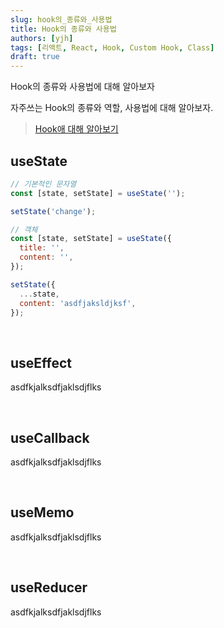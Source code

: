 ```yaml
---
slug: hook의_종류와_사용법
title: Hook의 종류와 사용법
authors: [yjh]
tags: [리액트, React, Hook, Custom Hook, Class]
draft: true
---
```


<div className="preview">Hook의 종류와 사용법에 대해 알아보자</div>

<!--truncate-->

자주쓰는 Hook의 종류와 역할, 사용법에 대해 알아보자.

> <a href="/dev/react/hook이란" target="_blank">
>   Hook애 대해 알아보기
> </a>

## useState

<!-- https://velog.io/@devmag/React-state-%EB%B3%80%EA%B2%BD-%EC%8B%9C-%EC%99%9C-useState-setState%EB%A5%BC-%EC%93%B0%EB%8A%94%EA%B0%80 -->

```javascript
// 기본적인 문자열
const [state, setState] = useState('');

setState('change');

// 객체
const [state, setState] = useState({
  title: '',
  content: '',
});

setState({
  ...state,
  content: 'asdfjaksldjksf',
});
```

<br />

## useEffect

asdfkjalksdfjaklsdjflks

<br />

## useCallback

asdfkjalksdfjaklsdjflks

<br />

## useMemo

asdfkjalksdfjaklsdjflks

<br />

## useReducer

asdfkjalksdfjaklsdjflks
